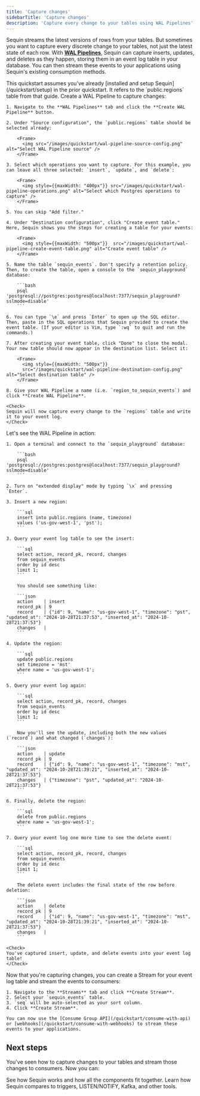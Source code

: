 ```yaml
---
title: 'Capture changes'
sidebarTitle: 'Capture changes'
description: 'Capture every change to your tables using WAL Pipelines'
---
```


Sequin streams the latest versions of rows from your tables. But sometimes you want to capture every discrete change to your tables, not just the latest state of each row. With [**WAL Pipelines**](/capture-changes/wal-pipelines), Sequin can capture inserts, updates, and deletes as they happen, storing them in an event log table in your database. You can then stream these events to your applications using Sequin's existing consumption methods.

<Info>
This quickstart assumes you've already [installed and setup Sequin](/quickstart/setup) in the prior quickstart. It refers to the `public.regions` table from that guide.
</Info>

<Steps titleSize="h2">
  <Step title="Create a WAL Pipeline" icon="list">
    Create a WAL Pipeline to capture changes:

    1. Navigate to the **WAL Pipelines** tab and click the **Create WAL Pipeline** button.

    2. Under "Source configuration", the `public.regions` table should be selected already:

        <Frame>
          <img src="/images/quickstart/wal-pipeline-source-config.png" alt="Select WAL Pipeline source" />
        </Frame>

    3. Select which operations you want to capture. For this example, you can leave all three selected: `insert`, `update`, and `delete`:

        <Frame>
          <img style={{maxWidth: "400px"}} src="/images/quickstart/wal-pipeline-operations.png" alt="Select which Postgres operations to capture" />
        </Frame>

    5. You can skip "Add filter."

    4. Under "Destination configuration", click "Create event table." Here, Sequin shows you the steps for creating a table for your events:

        <Frame>
          <img style={{maxWidth: "500px"}}  src="/images/quickstart/wal-pipeline-create-event-table.png" alt="Create event table" />
        </Frame>

    5. Name the table `sequin_events`. Don't specify a retention policy. Then, to create the table, open a console to the `sequin_playground` database:

        ```bash
        psql 'postgresql://postgres:postgres@localhost:7377/sequin_playground?sslmode=disable'
        ```

    6. You can type `\e` and press `Enter` to open up the SQL editor. Then, paste in the SQL operations that Sequin provided to create the event table. (If your editor is Vim, type `:wq` to quit and run the commands.)

    7. After creating your event table, click "Done" to close the modal. Your new table should now appear in the destination list. Select it:

        <Frame>
          <img style={{maxWidth: "500px"}} 
          src="/images/quickstart/wal-pipeline-destination-config.png" alt="Select destination table" />
        </Frame>

    8. Give your WAL Pipeline a name (i.e. `region_to_sequin_events`) and click **Create WAL Pipeline**.

    <Check>
    Sequin will now capture every change to the `regions` table and write it to your event log.
    </Check>
  </Step>

  <Step title="Make some changes" icon="play">
    Let's see the WAL Pipeline in action:

    1. Open a terminal and connect to the `sequin_playground` database:

        ```bash
        psql 'postgresql://postgres:postgres@localhost:7377/sequin_playground?sslmode=disable'
        ```

    2. Turn on "extended display" mode by typing `\x` and pressing `Enter`.

    3. Insert a new region:

        ```sql
        insert into public.regions (name, timezone) 
        values ('us-gov-west-1', 'pst');
        ```

    3. Query your event log table to see the insert:

        ```sql
        select action, record_pk, record, changes 
        from sequin_events 
        order by id desc 
        limit 1;
        ```

        You should see something like:

        ```json
        action    | insert
        record_pk | 9
        record    | {"id": 9, "name": "us-gov-west-1", "timezone": "pst", "updated_at": "2024-10-28T21:37:53", "inserted_at": "2024-10-28T21:37:53"}
        changes   |
        ```

    4. Update the region:

        ```sql
        update public.regions 
        set timezone = 'mst' 
        where name = 'us-gov-west-1';
        ```

    5. Query your event log again:

        ```sql
        select action, record_pk, record, changes 
        from sequin_events 
        order by id desc 
        limit 1;
        ```

        Now you'll see the update, including both the new values (`record`) and what changed (`changes`):

        ```json
        action    | update
        record_pk | 9
        record    | {"id": 9, "name": "us-gov-west-1", "timezone": "mst", "updated_at": "2024-10-28T21:39:21", "inserted_at": "2024-10-28T21:37:53"}
        changes   | {"timezone": "pst", "updated_at": "2024-10-28T21:37:53"}
        ```

    6. Finally, delete the region:

        ```sql
        delete from public.regions 
        where name = 'us-gov-west-1';
        ```

    7. Query your event log one more time to see the delete event:

        ```sql
        select action, record_pk, record, changes 
        from sequin_events 
        order by id desc 
        limit 1;
        ```

        The delete event includes the final state of the row before deletion:

        ```json
        action    | delete
        record_pk | 9
        record    | {"id": 9, "name": "us-gov-west-1", "timezone": "mst", "updated_at": "2024-10-28T21:39:21", "inserted_at": "2024-10-28T21:37:53"}
        changes   |
        ```

    <Check>
    You've captured insert, update, and delete events into your event log table!
    </Check>
  </Step>

  <Step title="Stream your events" icon="arrow-right">
    Now that you're capturing changes, you can create a Stream for your event log table and stream the events to consumers:

    1. Navigate to the **Streams** tab and click **Create Stream**.
    2. Select your `sequin_events` table.
    3. `seq` will be auto-selected as your sort column.
    4. Click **Create Stream**.

    You can now use the [Consume Group API](/quickstart/consume-with-api) or [webhooks](/quickstart/consume-with-webhooks) to stream these events to your applications.
  </Step>
</Steps>

## Next steps

You've seen how to capture changes to your tables and stream those changes to consumers. Now you can:

<CardGroup cols={1}>
  <Card title="Learn more about how Sequin works" icon="book-open" href="/how-sequin-works">
    See how Sequin works and how all the components fit together.
  </Card>
  <Card title="Compare Sequin to other tools" icon="list-check" href="/compare">
    Learn how Sequin compares to triggers, LISTEN/NOTIFY, Kafka, and other tools.
  </Card>
</CardGroup>